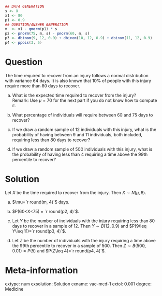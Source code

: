 
```r
## DATA GENERATION
s <- 8
x1 <- 80
p1 <- 0.9
## QUESTION/ANSWER GENERATION
m  <- x1 - qnorm(p1) * s
p2 <- pnorm(75, m, s) - pnorm(60, m, s)
p3 <- dbinom(9, 12, 0.9) + dbinom(10, 12, 0.9) + dbinom(11, 12, 0.9)
p4 <- ppois(3, 5)
```

Question
========
The time required to recover from an injury follows a normal distribution with variance 64 days. 
It is also known that 10% of people with this injury require more than 80 days to recover.

a. What is the expected time required to recover from the injury?  
Remark: Use $\mu=70$ for the next part if you do not know how to compute it.

a. What percentage of individuals will require between 60 and 75 days to recover?

a. If we draw a random sample of 12 individuals with this injury, what is the probability of having between 9 and 11 individuals, both included, requiring less than 80 days to recover? 

a. If we draw a random sample of 500 individuals with this injury, what is the probability of having less than 4 requiring a time above the 99th percentile to recover?

Solution
========
Let $X$ be the time required to recover from the injury. Then $X\sim N(\mu, 8)$.

a. $\mu=`r round(m, 4)`$ days.

a. $P(60<X<75) = `r round(p2, 4)`$.

a. Let $Y$ be the number of individuals with the injury requiring less than 80 days to recover in a sample of 12. Then $Y\sim B(12, 0.9)$ and $P(9\leq Y\leq 11)=`r round(p3, 4)`$.

a. Let $Z$ be the number of individuals with the injury requiring a time above the 99th percentile to recover in a sample of 500. Then $Z\sim B(500, 0.01)\approx P(5)$ and $P(Z\leq 4)=`r round(p4, 4)`$.

Meta-information 
================
extype: num
exsolution: Solution
exname: vac-med-1
extol: 0.001
degree: Medicine
 
